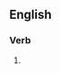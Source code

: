 ==English==

===Verb===
{{head|en|present participle}}

# {{present participle of|shemozzle|lang=en|nocat=1}}